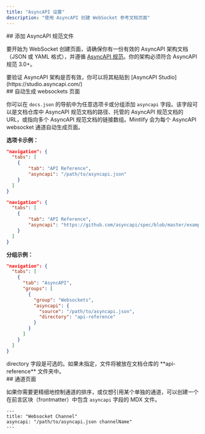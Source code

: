 ```yaml
---
title: "AsyncAPI 设置"
description: "使用 AsyncAPI 创建 WebSocket 参考文档页面"
---
```




<div id="add-an-asyncapi-specification-file">
  ## 添加 AsyncAPI 规范文件
</div>

要开始为 WebSocket 创建页面，请确保你有一份有效的 AsyncAPI 架构文档（JSON 或 YAML 格式），并遵循 [AsyncAPI 规范](https://www.asyncapi.com/docs/reference/specification/v3.0.0)。你的架构必须符合 AsyncAPI 规范 3.0+。

<Tip>
  要验证 AsyncAPI 架构是否有效，你可以将其粘贴到
  [AsyncAPI Studio](https://studio.asyncapi.com/)
</Tip>



<div id="auto-populate-websockets-pages">
  ## 自动生成 websockets 页面
</div>

你可以在 `docs.json` 的导航中为任意选项卡或分组添加 `asyncapi` 字段。该字段可以是文档仓库中 AsyncAPI 规范文档的路径、托管的 AsyncAPI 规范文档的 URL，或指向多个 AsyncAPI 规范文档的链接数组。Mintlify 会为每个 AsyncAPI websocket 通道自动生成页面。

**选项卡示例：**

<CodeGroup>

```json Local File {5}
"navigation": {
  "tabs": [
    {
        "tab": "API Reference",
        "asyncapi": "/path/to/asyncapi.json"
    }
  ]
}

```

```json Remote URL {5}
"navigation": {
  "tabs": [
    {
        "tab": "API Reference",
        "asyncapi": "https://github.com/asyncapi/spec/blob/master/examples/simple-asyncapi.yml"
    }
  ]
}
```

</CodeGroup>

**分组示例：**

```json {8-11}
"navigation": {
  "tabs": [
    {
      "tab": "AsyncAPI",
      "groups": [
        {
          "group": "Websockets",
          "asyncapi": {
            "source": "/path/to/asyncapi.json",
            "directory": "api-reference"
          }
        }
      ]
    }
  ]
}
```

<Note>
  directory 字段是可选的。如果未指定，文件将被放在文档仓库的
  **api-reference** 文件夹中。
</Note>



<div id="channel-page">
  ## 通道页面
</div>

如果你需要更精细地控制通道的排序，或仅想引用某个单独的通道，可以创建一个在前言区块（frontmatter）中包含 `asyncapi` 字段的 MDX 文件。

```mdx
---
title: "Websocket Channel"
asyncapi: "/path/to/asyncapi.json channelName"
---
```

